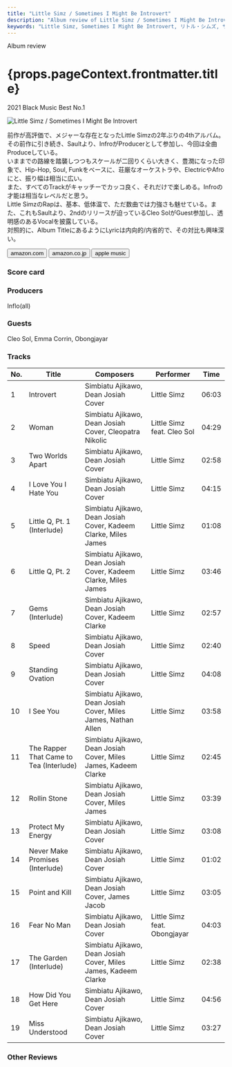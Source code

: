 ```yaml
---
title: "Little Simz / Sometimes I Might Be Introvert"
description: "Album review of Little Simz / Sometimes I Might Be Introvert"
keywords: "Little Simz, Sometimes I Might Be Introvert, リトル・シムズ, サムタイムス・アイ・マイト・ビー・イントロヴァート"
---
```






<p className="largeP">Album review</p>
<h1 className="h1--no--margin">{props.pageContext.frontmatter.title}</h1>
<p className="largeP">
  <Link to="/best50/2021/">2021 Black Music Best No.1</Link>
</p>

<Row  className="image-card-group">
	<Column colMd={3} colLg={4} noGutterMdLeft="">
       <ImageCard>

![Little Simz / Sometimes I Might Be Introvert](../../images/cd/littlesimz2L.jpg)

</ImageCard>
	</Column>
	<Column colMd={4} colLg={8} noGutterMdLeft="">
		<p>
			前作が高評価で、メジャーな存在となったLittle Simzの2年ぶりの4thアルバム。その前作に引き続き、Saultより、InfroがProducerとして参加し、今回は全曲Produceしている。
			<br/>いままでの路線を踏襲しつつもスケールが二回りくらい大きく、豊潤になった印象で、Hip-Hop, Soul, Funkをベースに、荘厳なオーケストラや、ElectricやAfroにと、振り幅は相当に広い。
			<br/>また、すべてのTrackがキャッチーでカッコ良く、それだけで楽しめる。Infroの才能は相当なレベルだと思う。
			<br/>Little SimzのRapは、基本、低体温で、ただ数曲では力強さも魅せている。また、これもSaultより、2ndのリリースが迫っているCleo SolがGuest参加し、透明感のあるVocalを披露している。
			<br/>対照的に、Album TitleにあるようにLyricは内向的/内省的で、その対比も興味深い。
		</p>
		<div>
		  <Button className="button-right-mergin"  href="https://amzn.to/3kem3D5" renderIcon={ArrowUpRight} size='sm' kind='primary'>
  	    amazon.com
  	  </Button>
  	  <Button className="button-right-mergin"  href="https://amzn.to/3CT5F2h" renderIcon={ArrowUpRight} size='sm' kind='secondary'>
  	    amazon.co.jp
  	  </Button>
			<Button className="button-right-mergin"  href="https://apple.co/3qeyv9z" renderIcon={ArrowUpRight} size='sm' kind='tertiary'>
  	   	apple music
  	  </Button>
			<AdvJS2/>
		</div>
	</Column>
</Row>
<Row >
	<Column colMd={4} colLg={4} noGutterMdLeft="">
		<div>
		  <h3>Score card</h3>
			<SliderJS1 value="2" />
		  <SliderJS2 value="1" />
			<SliderJS3 value="1" />
		  <SliderJS4 value="9" />
		</div>
	</Column>
	<Column colMd={8} colLg={8} noGutterMdLeft="">
		<div>
			<h3>Producers</h3>
			<p>
				Inflo(all)
			</p>
			<h3>Guests</h3>
			<p>
				Cleo Sol, Emma Corrin, Obongjayar
			</p>
		</div>
	</Column>
</Row>

<h3>Tracks</h3>

| No. | Title                                   | Composers                                                       | Performer                    | Time  |
| --- | --------------------------------------- | --------------------------------------------------------------- | ---------------------------- | ----- |
| 1   | Introvert                               | Simbiatu Ajikawo, Dean Josiah Cover                             | Little Simz                  | 06:03 |
| 2   | Woman                                   | Simbiatu Ajikawo, Dean Josiah Cover, Cleopatra Nikolic          | Little Simz feat. Cleo Sol   | 04:29 |
| 3   | Two Worlds Apart                        | Simbiatu Ajikawo, Dean Josiah Cover                             | Little Simz                  | 02:58 |
| 4   | I Love You I Hate You                   | Simbiatu Ajikawo, Dean Josiah Cover                             | Little Simz                  | 04:15 |
| 5   | Little Q, Pt. 1 (Interlude)             | Simbiatu Ajikawo, Dean Josiah Cover, Kadeem Clarke, Miles James | Little Simz                  | 01:08 |
| 6   | Little Q, Pt. 2                         | Simbiatu Ajikawo, Dean Josiah Cover, Kadeem Clarke, Miles James | Little Simz                  | 03:46 |
| 7   | Gems (Interlude)                        | Simbiatu Ajikawo, Dean Josiah Cover, Kadeem Clarke              | Little Simz                  | 02:57 |
| 8   | Speed                                   | Simbiatu Ajikawo, Dean Josiah Cover                             | Little Simz                  | 02:40 |
| 9   | Standing Ovation                        | Simbiatu Ajikawo, Dean Josiah Cover                             | Little Simz                  | 04:08 |
| 10  | I See You                               | Simbiatu Ajikawo, Dean Josiah Cover, Miles James, Nathan Allen  | Little Simz                  | 03:58 |
| 11  | The Rapper That Came to Tea (Interlude) | Simbiatu Ajikawo, Dean Josiah Cover, Miles James, Kadeem Clarke | Little Simz                  | 02:45 |
| 12  | Rollin Stone                            | Simbiatu Ajikawo, Dean Josiah Cover, Miles James                | Little Simz                  | 03:39 |
| 13  | Protect My Energy                       | Simbiatu Ajikawo, Dean Josiah Cover                             | Little Simz                  | 03:08 |
| 14  | Never Make Promises (Interlude)         | Simbiatu Ajikawo, Dean Josiah Cover                             | Little Simz                  | 01:02 |
| 15  | Point and Kill                          | Simbiatu Ajikawo, Dean Josiah Cover, James Jacob                | Little Simz                  | 03:05 |
| 16  | Fear No Man                             | Simbiatu Ajikawo, Dean Josiah Cover                             | Little Simz feat. Obongjayar | 04:03 |
| 17  | The Garden (Interlude)                  | Simbiatu Ajikawo, Dean Josiah Cover, Miles James, Kadeem Clarke | Little Simz                  | 02:38 |
| 18  | How Did You Get Here                    | Simbiatu Ajikawo, Dean Josiah Cover                             | Little Simz                  | 04:56 |
| 19  | Miss Understood                         | Simbiatu Ajikawo, Dean Josiah Cover                             | Little Simz                  | 03:27 |

<h3>Other Reviews</h3>

<Row>
  <Column colMd={3} colLg={3} noGutterMdLeft>
    <Review1 />
  </Column>
</Row>

<AdvJS3 />